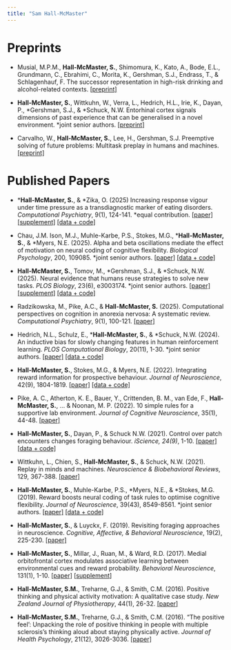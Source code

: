 ```yaml
---
title: "Sam Hall-McMaster"
---
```


# Preprints
- Musial, M.P.M., **Hall-McMaster, S.**, Shimomura, K., Kato, A., Bode, E.L., Grundmann, C., Ebrahimi, C., Morita, K., Gershman, S.J., Endrass, T., & Schlagenhauf, F. The successor representation in high-risk drinking and alcohol-related contexts. [[preprint]](https://osf.io/preprints/psyarxiv/rmdqk_v1)

- **Hall-McMaster, S.**, Wittkuhn, W., Verra, L., Hedrich, H.L., Irie, K., Dayan, P., \*Gershman, S.J., & \*Schuck, N.W. Entorhinal cortex signals dimensions of past experience that can be generalised in a novel environment. \*joint senior authors. [[preprint]](https://www.biorxiv.org/content/10.1101/2025.08.01.668096v1)

- Carvalho, W., **Hall-McMaster, S.**, Lee, H., Gershman, S.J. Preemptive solving of future problems: Multitask preplay in humans and machines. [[preprint]](https://arxiv.org/abs/2507.05561)

# Published Papers
- \***Hall-McMaster, S.**, & \*Zika, O. (2025) Increasing response vigour under time pressure as a transdiagnostic marker of eating disorders. *Computational Psychiatry*, 9(1), 124-141. *equal contribution. [[paper]](assets/files/publications/Hall-McMaster_Zika_CP_2025.pdf) [[supplement]](assets/files/publications/Hall-McMaster_Zika_CP_2025_SI.pdf) [[data + code]](https://github.com/ozika/ed-foraging-hall-mcmaster-and-zika)

- Chau, J.M. Ison, M.J., Muhle-Karbe, P.S., Stokes, M.G., \***Hall-McMaster, S.**, & \*Myers, N.E. (2025). Alpha and beta oscillations mediate the effect of motivation on neural coding of cognitive flexibility. *Biological Psychology*, 200, 109085. \*joint senior authors. [[paper]](assets/files/publications/Delgado_etal_BP_2025.pdf) [[data + code]](https://github.com/JuanMChau/AlphaBetaOscillations)

- **Hall-McMaster, S.**, Tomov, M., \*Gershman, S.J., & \*Schuck, N.W. (2025). Neural evidence that humans reuse strategies to solve new tasks. *PLOS Biology*, 23(6), e3003174. \*joint senior authors. [[paper]](assets/files/publications/Hall-McMaster_etal_PB_2025.pdf) [[supplement]](assets/files/publications/Hall-McMaster_etal_PB_2025_SI.docx) [[data + code]](https://gin.g-node.org/sam.hall-mcmaster)

- Radzikowska, M., Pike, A.C., & **Hall-McMaster, S.** (2025). Computational perspectives on cognition in anorexia nervosa: A systematic review. *Computational Psychiatry*, 9(1), 100-121. [[paper]](assets/files/publications/Radzikowska_etal_CP_2025.pdf) 

- Hedrich, N.L., Schulz, E., \***Hall-McMaster, S.**, & \*Schuck, N.W. (2024). An inductive bias for slowly changing features in human reinforcement learning. *PLOS Computational Biology*, 20(11), 1-30. \*joint senior authors. [[paper]](assets/files/publications/Hedrich_etal_PCB_2024.pdf) [[data + code]](https://github.com/noahedrich/slow_prior/tree/main)

- **Hall-McMaster, S.**, Stokes, M.G., & Myers, N.E. (2022). Integrating reward information for prospective behaviour. *Journal of Neuroscience*, 42(9), 1804-1819. [[paper]](assets/files/publications/Hall-McMaster_etal_JNeuro_2022.pdf) [[data + code]](https://osf.io/vwd3k/)

- Pike, A. C., Atherton, K. E., Bauer, Y., Crittenden, B. M., van Ede, F., **Hall-McMaster, S.**, ... & Noonan, M. P. (2022). 10 simple rules for a supportive lab environment. *Journal of Cognitive Neuroscience*, 35(1), 44-48. [[paper]](assets/files/publications/Pike_etal_JCogNeuro_2022.pdf)

- **Hall-McMaster, S.**, Dayan, P., & Schuck N.W. (2021). Control over patch encounters changes foraging behaviour. *iScience, 24(9)*, 1-10. [[paper]](assets/files/publications/Hall-McMaster_etal_iScience_2021.pdf) [[data + code]](https://osf.io/c4trj/)

- Wittkuhn, L., Chien, S., **Hall-McMaster, S.**, & Schuck, N.W. (2021). Replay in minds and machines. *Neuroscience & Biobehavioral Reviews*, 129, 367-388. [[paper]](assets/files/publications/Wittkuhn_etal_NBBR_2021.pdf)

- **Hall-McMaster, S.**, Muhle-Karbe, P.S., \*Myers, N.E., & \*Stokes, M.G. (2019). Reward boosts neural coding of task rules to optimise cognitive flexibility. *Journal of Neuroscience*, 39(43), 8549-8561. \*joint senior authors. [[paper]](assets/files/publications/Hall-McMaster_etal_JNeuro_2019.pdf) [[data + code]](https://osf.io/kuzye/)

- **Hall-McMaster, S.**, & Luyckx, F. (2019). Revisiting foraging approaches in neuroscience. *Cognitive, Affective, & Behavioral Neuroscience*, 19(2), 225-230. [[paper]](assets/files/publications/Hall-McMaster_Luyckx_CABN_2019.pdf)

- **Hall-McMaster, S.**, Millar, J., Ruan, M., & Ward, R.D. (2017). Medial orbitofrontal cortex modulates associative learning between environmental cues and reward probability. *Behavioral Neuroscience*, 131(1), 1-10. [[paper]](assets/files/publications/Hall-McMaster_etal_BNeuro_2017.pdf) [[supplement](assets/files/publications/Hall-McMaster_etal_BNeuro_2017_SI.docx)]

- **Hall-McMaster, S.M.**, Treharne, G.J., & Smith, C.M. (2016). Positive thinking and physical activity motivation: A qualitative case study. *New Zealand Journal of Physiotherapy*, 44(1), 26-32. [[paper]](assets/files/publications/Hall-McMaster_etal_NZJP_2016.pdf)

- **Hall-McMaster, S.M.**, Treharne, G.J., & Smith, C.M. (2016). “The positive feel’: Unpacking the role of positive thinking in people with multiple sclerosis’s thinking aloud about staying physically active. *Journal of Health Psychology*, 21(12), 3026-3036. [[paper]](assets/files/publications/Hall-McMaster_etal_JHP_2016.pdf)


